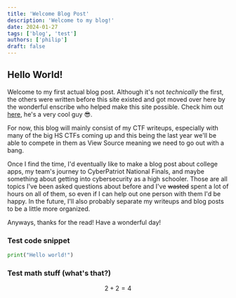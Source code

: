 ```yaml
---
title: 'Welcome Blog Post'
description: 'Welcome to my blog!'
date: 2024-01-27
tags: ['blog', 'test']
authors: ['philip']
draft: false
---
```


## Hello World!

Welcome to my first actual blog post. Although it's not _technically_ the first, the others were written before this site existed and got moved over here by the wonderful enscribe who helped make this site possible. Check him out [here](https://enscribe.dev/), he's a very cool guy 😎.

For now, this blog will mainly consist of my CTF writeups, especially with many of the big HS CTFs coming up and this being the last year we'll be able to compete in them as View Source meaning we need to go out with a bang.

Once I find the time, I'd eventually like to make a blog post about college apps, my team's journey to CyberPatriot National Finals, and maybe something about getting into cybersecurity as a high schooler. Those are all topics I've been asked questions about before and I've ~~wasted~~ spent a lot of hours on all of them, so even if I can help out one person with them I'd be happy. In the future, I'll also probably separate my writeups and blog posts to be a little more organized.

Anyways, thanks for the read! Have a wonderful day!

### Test code snippet

```py
print("Hello world!")
```

### Test math stuff (what's that?)

$$
2 + 2 = 4
$$
